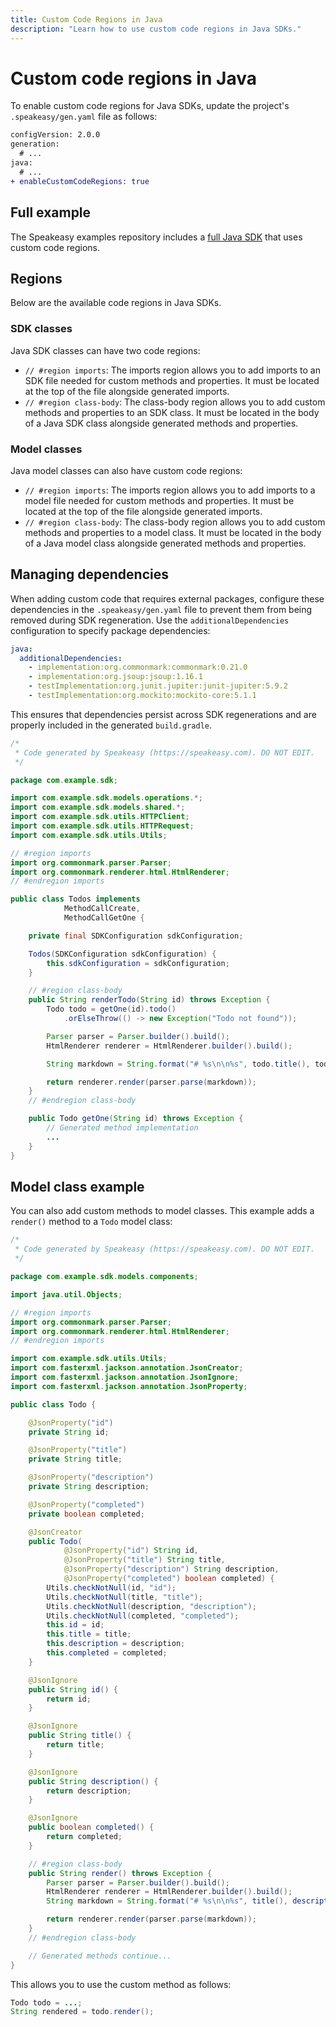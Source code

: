 ```yaml
---
title: Custom Code Regions in Java
description: "Learn how to use custom code regions in Java SDKs."
---
```


# Custom code regions in Java

To enable custom code regions for Java SDKs, update the project's
`.speakeasy/gen.yaml` file as follows:

```diff .speakeasy/gen.yaml
configVersion: 2.0.0
generation:
  # ...
java:
  # ...
+ enableCustomCodeRegions: true
```

## Full example

The Speakeasy examples repository includes a [full Java SDK](https://github.com/speakeasy-api/examples/tree/main/customcode-sdkclasses-java) that uses custom code regions.

## Regions

Below are the available code regions in Java SDKs.

### SDK classes

Java SDK classes can have two code regions:

- `// #region imports`: The imports region allows you to add imports to an SDK file needed for
  custom methods and properties. It must be located at the top of the
  file alongside generated imports.
- `// #region class-body`: The class-body region allows you to add custom methods and
  properties to an SDK class. It must be located in the body of a Java
  SDK class alongside generated methods and properties.

### Model classes

Java model classes can also have custom code regions:

- `// #region imports`: The imports region allows you to add imports to a model file needed for
  custom methods and properties. It must be located at the top of the
  file alongside generated imports.
- `// #region class-body`: The class-body region allows you to add custom methods and
  properties to a model class. It must be located in the body of a Java
  model class alongside generated methods and properties.

## Managing dependencies

When adding custom code that requires external packages, configure these dependencies in the `.speakeasy/gen.yaml` file to prevent them from being removed during SDK regeneration. Use the `additionalDependencies` configuration to specify package dependencies:

```yaml .speakeasy/gen.yaml
java:
  additionalDependencies:
    - implementation:org.commonmark:commonmark:0.21.0
    - implementation:org.jsoup:jsoup:1.16.1
    - testImplementation:org.junit.jupiter:junit-jupiter:5.9.2
    - testImplementation:org.mockito:mockito-core:5.1.1
```

This ensures that dependencies persist across SDK regenerations and are properly included in the generated `build.gradle`.

```java src/main/java/com/example/sdk/Todos.java
/*
 * Code generated by Speakeasy (https://speakeasy.com). DO NOT EDIT.
 */

package com.example.sdk;

import com.example.sdk.models.operations.*;
import com.example.sdk.models.shared.*;
import com.example.sdk.utils.HTTPClient;
import com.example.sdk.utils.HTTPRequest;
import com.example.sdk.utils.Utils;

// #region imports
import org.commonmark.parser.Parser;
import org.commonmark.renderer.html.HtmlRenderer;
// #endregion imports

public class Todos implements
            MethodCallCreate,
            MethodCallGetOne {

    private final SDKConfiguration sdkConfiguration;

    Todos(SDKConfiguration sdkConfiguration) {
        this.sdkConfiguration = sdkConfiguration;
    }

    // #region class-body
    public String renderTodo(String id) throws Exception {
        Todo todo = getOne(id).todo()
            .orElseThrow(() -> new Exception("Todo not found"));

        Parser parser = Parser.builder().build();
        HtmlRenderer renderer = HtmlRenderer.builder().build();

        String markdown = String.format("# %s\n\n%s", todo.title(), todo.description());

        return renderer.render(parser.parse(markdown));
    }
    // #endregion class-body

    public Todo getOne(String id) throws Exception {
        // Generated method implementation
        ...
    }
}
```

## Model class example

You can also add custom methods to model classes. This example adds a `render()` method to a `Todo` model class:

```java src/main/java/com/example/sdk/models/components/Todo.java
/*
 * Code generated by Speakeasy (https://speakeasy.com). DO NOT EDIT.
 */

package com.example.sdk.models.components;

import java.util.Objects;

// #region imports
import org.commonmark.parser.Parser;
import org.commonmark.renderer.html.HtmlRenderer;
// #endregion imports

import com.example.sdk.utils.Utils;
import com.fasterxml.jackson.annotation.JsonCreator;
import com.fasterxml.jackson.annotation.JsonIgnore;
import com.fasterxml.jackson.annotation.JsonProperty;

public class Todo {

    @JsonProperty("id")
    private String id;

    @JsonProperty("title")
    private String title;

    @JsonProperty("description")
    private String description;

    @JsonProperty("completed")
    private boolean completed;

    @JsonCreator
    public Todo(
            @JsonProperty("id") String id,
            @JsonProperty("title") String title,
            @JsonProperty("description") String description,
            @JsonProperty("completed") boolean completed) {
        Utils.checkNotNull(id, "id");
        Utils.checkNotNull(title, "title");
        Utils.checkNotNull(description, "description");
        Utils.checkNotNull(completed, "completed");
        this.id = id;
        this.title = title;
        this.description = description;
        this.completed = completed;
    }

    @JsonIgnore
    public String id() {
        return id;
    }

    @JsonIgnore
    public String title() {
        return title;
    }

    @JsonIgnore
    public String description() {
        return description;
    }

    @JsonIgnore
    public boolean completed() {
        return completed;
    }

    // #region class-body
    public String render() throws Exception {
        Parser parser = Parser.builder().build();
        HtmlRenderer renderer = HtmlRenderer.builder().build();
        String markdown = String.format("# %s\n\n%s", title(), description());

        return renderer.render(parser.parse(markdown));
    }
    // #endregion class-body

    // Generated methods continue...
}
```

This allows you to use the custom method as follows:

```java
Todo todo = ...;
String rendered = todo.render();
```
